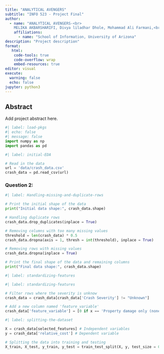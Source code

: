 ```yaml
---
title: "ANALYTICAL AVENGERS"
subtitle: "INFO 523 - Project Final"
author: 
  - name: "ANALYTICAL AVENGERS-<br>
    MELIKA AKBARSHARIFI, Divya liladhar Dhole, Mohammad Ali Farmani,<br> H M Abdul Fattah, Gabriel Gedaliah Geffen, Tanya George, Sunday Usman "
    affiliations:
      - name: "School of Information, University of Arizona"
description: "Project description"
format:
   html:
    code-tools: true
    code-overflow: wrap
    embed-resources: true
editor: visual
execute:
  warning: false
  echo: false
jupyter: python3
---
```


## Abstract

Add project abstract here.

```python
#| label: load-pkgs
#| echo: false
#| message: false
import numpy as np
import pandas as pd
```

```python
#| label: initial-EDA

# Read in the data
url = 'data/crash_data.csv'
crash_data = pd.read_csv(url)
```


### Question 2:

```python
#| label: Handling-missing-and-duplicate-rows

# Print the initial shape of the data
print("Initial data shape:", crash_data.shape)

# Handling duplicate rows
crash_data.drop_duplicates(inplace = True)

# Removing columns with too many missing values
threshold = len(crash_data) * 0.5
crash_data.dropna(axis = 1, thresh = int(threshold), inplace = True)

# Removing rows with missing values
crash_data.dropna(inplace = True)

# Print the final shape of the data and remaining columns
print("Final data shape:", crash_data.shape)
```

```python
#| label: standardizing-features
```

```python
#| label: standardizing-features

# Filter rows where the severity is unknow
crash_data = crash_data[crash_data['Crash Severity'] != "Unknown"]

# Add a new column named 'feature_variable'
crash_data['feature_variable'] = [0 if x == 'Property damage only (none injured)' else 1 for x in crash_data['Crash Severity']]

```

```python
#| label: splitting-the-dataset

X = crash_data[selected_features] # Independent variables
y = crash_data['relative_cost'] # Dependent variable

# Splitting the data into training and testing
X_train, X_test, y_train, y_test = train_test_split(X, y, test_size = 0.2, random_state = 9)
```